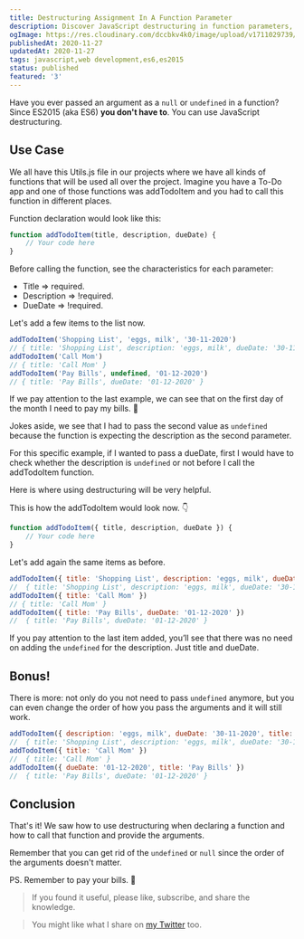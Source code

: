 ```yaml
---
title: Destructuring Assignment In A Function Parameter
description: Discover JavaScript destructuring in function parameters, an ES6 feature. See its practical use in a To-Do app for handling optional parameters.
ogImage: https://res.cloudinary.com/dccbkv4k0/image/upload/v1711029739/Destructuring_Assignment_In_A_Function_Parameter_l6ls2c.png
publishedAt: 2020-11-27
updatedAt: 2020-11-27
tags: javascript,web development,es6,es2015
status: published
featured: '3'
---
```


Have you ever passed an argument as a `null` or `undefined` in a function? Since ES2015 (aka ES6) **you don't have to**. You can use JavaScript destructuring.

## Use Case

We all have this Utils.js file in our projects where we have all kinds of functions that will be used all over the project. Imagine you have a To-Do app and one of those functions was addTodoItem and you had to call this function in different places.

Function declaration would look like this:

```javascript
function addTodoItem(title, description, dueDate) {
	// Your code here
}
```

Before calling the function, see the characteristics for each parameter:

- Title => required.
- Description => !required.
- DueDate => !required.

Let's add a few items to the list now.

```javascript
addTodoItem('Shopping List', 'eggs, milk', '30-11-2020')
// { title: 'Shopping List', description: 'eggs, milk', dueDate: '30-11-2020' }
addTodoItem('Call Mom')
// { title: 'Call Mom' }
addTodoItem('Pay Bills', undefined, '01-12-2020')
// { title: 'Pay Bills', dueDate: '01-12-2020' }
```

If we pay attention to the last example, we can see that on the first day of the month I need to pay my bills. 🤣

Jokes aside, we see that I had to pass the second value as `undefined` because the function is expecting the description as the second parameter.

For this specific example, if I wanted to pass a dueDate, first I would have to check whether the description is `undefined` or not before I call the addTodoItem function.

Here is where using destructuring will be very helpful.

This is how the addTodoItem would look now. 👇

```javascript
function addTodoItem({ title, description, dueDate }) {
	// Your code here
}
```

Let's add again the same items as before.

```javascript
addTodoItem({ title: 'Shopping List', description: 'eggs, milk', dueDate: '30-11-2020' })
//	{ title: 'Shopping List', description: 'eggs, milk', dueDate: '30-11-2020' }
addTodoItem({ title: 'Call Mom' })
// { title: 'Call Mom' }
addTodoItem({ title: 'Pay Bills', dueDate: '01-12-2020' })
//	{ title: 'Pay Bills', dueDate: '01-12-2020' }
```

If you pay attention to the last item added, you’ll see that there was no need on adding the `undefined` for the description. Just title and dueDate.

## Bonus!

There is more: not only do you not need to pass `undefined` anymore, but you can even change the order of how you pass the arguments and it will still work.

```javascript
addTodoItem({ description: 'eggs, milk', dueDate: '30-11-2020', title: 'Shopping List' })
//	{ title: 'Shopping List', description: 'eggs, milk', dueDate: '30-11-2020' }
addTodoItem({ title: 'Call Mom' })
//	{ title: 'Call Mom' }
addTodoItem({ dueDate: '01-12-2020', title: 'Pay Bills' })
//	{ title: 'Pay Bills', dueDate: '01-12-2020' }
```

## Conclusion

That's it! We saw how to use destructuring when declaring a function and how to call that function and provide the arguments.

Remember that you can get rid of the `undefined` or `null` since the order of the arguments doesn't matter.

PS. Remember to pay your bills. 🤣

> If you found it useful, please like, subscribe, and share the knowledge.

> You might like what I share on [my Twitter][Twitter profile] too.

[Twitter profile]: https://twitter.com/intent/user?screen_name=eligarlo
